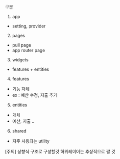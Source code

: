 구분 

1. app 
  - setting, provider 
2. pages 
  - pull page 
  - app router page
3. widgets 
  - features + entities
4. features
  - 기능 자체
  - ex : 예산 수정,  지출 추가 
5. entities
  - 개체 
  - 예산, 지출 ..
6. shared 
  - 자주 사용되는 utility 

[주의]
상향식 구조로 구성할것 
하위레이어는 추상적으로 짤 것 
